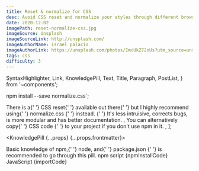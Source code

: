 ```yaml
---
title: Reset & normalize for CSS
desc: Avoid CSS reset and normalize your styles through different browsers, preserve useful defaults, correct bugs and common browser issues.
date: 2020-12-02
imagePath: reset-normalize-css.jpg
imageSource: Unsplash
imageSourceLink: http://unsplash.com/
imageAuthorName: israel palacio
imageAuthorLink: https://unsplash.com/photos/ImcUkZ72oUs?utm_source=unsplash&utm_medium=referral&utm_content=creditShareLink
tags: css
difficulty: 3
---
```


  SyntaxHighlighter,
  Link,
  KnowledgePill,
  Text,
  Title,
  Paragraph,
  PostList,
} from '~components';

npm install --save normalize.css`;


  <Text>
    There is a{' '}
    <Link href="https://meyerweb.com/eric/tools/css/reset/">CSS reset</Link>{' '}
    available out there{' '}
    <Text strong>
      but I highly recommend using{' '}
      <Link href="https://github.com/necolas/normalize.css/" strong>
        normalize.css
      </Link>{' '}
      instead.
    </Text>{' '}
    It's less intruisive, corrects bugs, is more modular and has better
    documentation.
  </Text>,
  <Text>
    You can alternatively copy{' '}
    <Link href="https://github.com/necolas/normalize.css/blob/master/normalize.css">
      CSS code
    </Link>{' '}
    to your project if you don't use npm in it.
  </Text>,
];

<KnowledgePill {...props} {...props.frontmatter}>
  <Title level={4} transform="none">
    Introduction
  </Title>
  <Paragraph>
    Basic knowledge of <Link href="https://www.npmjs.com/">npm</Link>,{' '}
    <Link href="https://nodejs.org/en/">node</Link>, and{' '}
    <Link href="https://docs.npmjs.com/cli/v6/configuring-npm/package-json">
      package.json
    </Link>{' '}
    is recommended to go through this pill.
  </Paragraph>
  <Title level={4} transform="none">
    Normalize installation
  </Title>
  <Text size="small">npm script</Text>
  <SyntaxHighlighter>{npmInstallCode}</SyntaxHighlighter>
  <Text size="small">JavaScript</Text>
  <SyntaxHighlighter>{importCode}</SyntaxHighlighter>
  <Title level={4} transform="none">
    Summary
  </Title>
  <PostList data={listData} />
</KnowledgePill>

